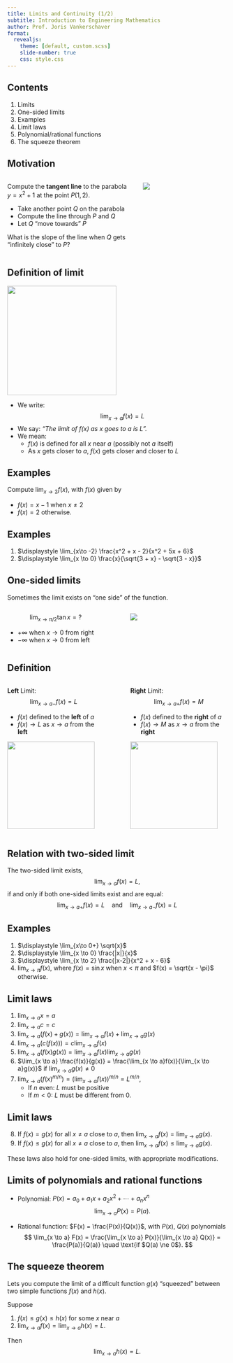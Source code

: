 ```yaml
---
title: Limits and Continuity (1/2)
subtitle: Introduction to Engineering Mathematics
author: Prof. Joris Vankerschaver
format:
  revealjs:
    theme: [default, custom.scss]
    slide-number: true
    css: style.css
---
```


## Contents

1. Limits
2. One-sided limits
3. Examples
4. Limit laws
5. Polynomial/rational functions
6. The squeeze theorem

## Motivation

:::: {.columns .v-center-container}

::: {.column width="60%"}

Compute the **tangent line** to the parabola $y = x^2 + 1$ at the point $P(1, 2)$.

- Take another point $Q$ on the parabola
- Compute the line through $P$ and $Q$
- Let $Q$ "move towards" $P$

What is the slope of the line when $Q$ gets "infinitely close" to $P$?

:::

::: {.column width="40%"}


![](./images/03-limits-continuity/tangent-parabola.svg){fig-align="center"}

:::

::::

## Definition of limit

![](./images/03-limits-continuity/limit-definition.svg){.absolute right=-100 top=100 height=250}

- We write:
$$
    \lim_{x \to a}f(x) = L
$$
- We say: *"The limit of $f(x)$ as $x$ goes to $a$ is $L$".*
- We mean:
  - $f(x)$ is defined for all $x$ near $a$ (possibly not $a$ itself)
  - As $x$ gets closer to $a$, $f(x)$ gets closer and closer to $L$ 


## Examples

Compute $\displaystyle \lim_{x \to 2} f(x)$, with $f(x)$ given by 

- $f(x) = x - 1$ when $x \ne 2$
- $f(x) = 2$ otherwise.


## Examples

1. $\displaystyle \lim_{x\to -2} \frac{x^2 + x - 2}{x^2 + 5x + 6}$
2. $\displaystyle \lim_{x \to 0} \frac{x}{\sqrt{3 + x} - \sqrt{3 - x}}$


## One-sided limits

Sometimes the limit exists on "one side" of the function.


:::: {.columns}
::: {.column width="48%"}
$$
  \lim_{x\to \pi/2} \tan x = ?
$$

- $+\infty$ when $x \to 0$ from right
- $-\infty$ when $x \to 0$ from left

:::

::: {.column width="4%"}
:::

::: {.column width="48%"}
![](./images/03-limits-continuity/tan-limit.svg)

:::

::::

## Definition

:::: {.columns}
::: {.column width="46%"}
**Left** Limit: 
$$
    \lim_{x \to a-}f(x) = L
$$

- $f(x)$ defined to the **left** of $a$
- $f(x) \to L$ as $x \to a$ from the **left**

![](./images/03-limits-continuity/left-limit.svg){fig-align="center" height=200}

:::
::: {.column width="6%"}
:::
::: {.column width="48%"}
**Right** Limit: 
$$
    \lim_{x \to a+}f(x) = M
$$

- $f(x)$ defined to the **right** of $a$
- $f(x) \to M$ as $x \to a$ from the **right**

![](./images/03-limits-continuity/right-limit.svg){fig-align="center" height=200}

:::

::::




## Relation with two-sided limit

The two-sided limit exists,
$$
    \lim_{x \to a} f(x) = L,
$$
if and only if both one-sided limits exist and are equal:
$$
    \lim_{x \to a+} f(x) = L \quad \text{and} \quad \lim_{x \to a-} f(x) = L
$$

## Examples


1. $\displaystyle \lim_{x\to 0+} \sqrt{x}$
2. $\displaystyle \lim_{x \to 0} \frac{|x|}{x}$
3. $\displaystyle \lim_{x \to 2} \frac{|x-2|}{x^2 + x - 6}$
4. $\displaystyle \lim_{x\to\pi}f(x)$, where $f(x) = \sin x$ when $x < \pi$ and $f(x) = \sqrt{x - \pi}$ otherwise.


## Limit laws

1. $\lim_{x \to a} x = a$
2. $\lim_{x \to a} c = c$
3. $\lim_{x \to a} (f(x) + g(x)) = \lim_{x \to a} f(x) + \lim_{x \to a} g(x)$
4. $\lim_{x \to a} (c(f(x))) = c \lim_{x \to a} f(x)$
5. $\lim_{x \to a}(f(x)g(x)) = \lim_{x \to a}f(x) \lim_{x \to a}g(x)$
6. $\lim_{x \to a} \frac{f(x)}{g(x)} = \frac{\lim_{x \to a}f(x)}{\lim_{x \to a}g(x)}$ if $\lim_{x \to a} g(x) \ne 0$
7. $\lim_{x \to a}\left(f(x)^{m/n}\right) = \left( \lim_{x \to a}f(x) \right)^{m/n} = L^{m/n}$, 
   - If $n$ even: $L$ must be positive
   - If $m < 0$: $L$ must be different from 0.
   
   
## Limit laws

8. If $f(x) = g(x)$ for all $x \ne a$ close to $a$, then $\lim_{x \to a} f(x) = \lim_{x \to a}g(x)$.
9. If $f(x) \le g(x)$ for all $x \ne a$ close to $a$, then $\lim_{x \to a} f(x) \le \lim_{x \to a}g(x)$.

These laws also hold for one-sided limits, with appropriate modifications.

## Limits of polynomials and rational functions

- Polynomial: $P(x) = a_0 + a_1 x + a_2 x^2 + \cdots + a_n x^n$
  $$
      \lim_{x \to a} P(x) = P(a).
  $$

- Rational function: $F(x) = \frac{P(x)}{Q(x)}$, with $P(x)$, $Q(x)$ polynomials
  $$
      \lim_{x \to a} F(x) = \frac{\lim_{x \to a} P(x)}{\lim_{x \to a} Q(x)} = \frac{P(a)}{Q(a)}
      \quad \text{if $Q(a) \ne 0$}.
  $$
  
## The squeeze theorem

Lets you compute the limit of a difficult function $g(x)$ "squeezed" between two simple functions $f(x)$ and $h(x)$.

Suppose 

1. $f(x) \le g(x) \le h(x)$ for some $x$ near $a$
2.  $\lim_{x \to a}f(x) = \lim_{x \to a} h(x) = L$. 

Then
$$
\lim_{x \to a} h(x) = L.
$$




